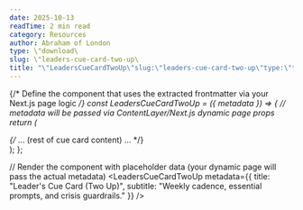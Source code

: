 ```yaml
---
date: 2025-10-13
readTime: 2 min read
category: Resources
author: Abraham of London
type: \"download\
slug: \"leaders-cue-card-two-up\
title: "\"LeadersCueCardTwoUp\"slug:\"leaders-cue-card-two-up\"type:\"template\"slug:\"leaders-cue-card-two-up\"type:\"Download\"title:\"LeadersCueCardTwoUp\"date:2025-10-13author:\"AbrahamofLondon\"readTime:2minreadcategory:\"Resources\""
---
```



{/* Define the component that uses the extracted frontmatter via your Next.js page logic */}
const LeadersCueCardTwoUp = ({ metadata }) => {
    // metadata will be passed via ContentLayer/Next.js dynamic page props
    return (
        <BrandFrame title={metadata.title} subtitle={metadata.subtitle} pageSize="A6" marginsMm={6} >
            <div className="flex flex-col h-full">
                {/* ... (rest of cue card content) ... */}
            </div>
        </BrandFrame>
    );
};

// Render the component with placeholder data (your dynamic page will pass the actual metadata)
<LeadersCueCardTwoUp metadata={{ title: "Leader's Cue Card (Two Up)", subtitle: "Weekly cadence, essential prompts, and crisis guardrails." }} />
